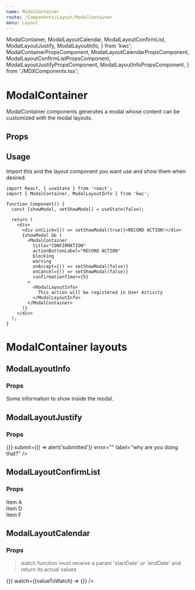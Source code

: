 ```yaml
---
name: ModalContainer
route: /Components/Layout/ModalContainer
menu: Layout
---
```


  ModalContainer,
  ModalLayoutCalendar,
  ModalLayoutConfirmList,
  ModalLayoutJustify,
  ModalLayoutInfo,
} from 'kwc';
  ModalContainerPropsComponent,
  ModalLayoutCalendarPropsComponent,
  ModalLayoutConfirmListPropsComponent,
  ModalLayoutJustifyPropsComponent,
  ModalLayoutInfoPropsComponent,
} from './MDXComponents.tsx';

# ModalContainer

ModalContainer components generates a modal whose content can be customized with the modal layouts.

## Props

<Props of={ModalContainerPropsComponent} />

## Usage

Import this and the layout component you want use and show them when desired.

```tsx
import React, { useState } from 'react';
import { ModalContainer, ModalLayoutInfo } from 'kwc';

function Component() {
  const [showModal, setShowModal] = useState(false);

  return (
    <div>
      <div onCLick={() => setShowModal(true)}>RECORD ACTION!</div>
      {showModal && (
        <ModalContainer
          title="CONFIRMATION"
          actionButtonLabel="RECORD ACTION"
          blocking
          warning
          onAccept={() => setShowModal(false)}
          onCancel={() => setShowModal(false)}
          confirmationTimer={5}
        >
          <ModalLayoutInfo>
            This action will be registered in User Activity
          </ModalLayoutInfo>
        </ModalContainer>
      )}
    </div>
  );
}
```

# ModalContainer layouts

## ModalLayoutInfo

### Props

<Props of={ModalLayoutInfoPropsComponent} />

<Playground>
  <ModalLayoutInfo>Some information to show inside the modal.</ModalLayoutInfo>
</Playground>

## ModalLayoutJustify

### Props

<Props of={ModalLayoutJustifyPropsComponent} />

<Playground>
  <div style={{ width: '360px' }}>
    <ModalLayoutJustify
      onUpdate={() => {}}
      submit={() => alert('submitted')}
      error=""
      label="why are you doing that?"
    />
  </div>
</Playground>

## ModalLayoutConfirmList

### Props

<Props of={ModalLayoutConfirmListPropsComponent} />

<Playground>
  <ModalLayoutConfirmList
    message="Selected items"
    confirmMessage="Are you sure you want to perform the action?"
  >
    <div>Item A</div>
    <div>Item D</div>
    <div>Item F</div>
  </ModalLayoutConfirmList>
</Playground>

## ModalLayoutCalendar

### Props

<Props of={ModalLayoutCalendarPropsComponent} />

> watch function must receive a param 'startDate' or 'endDate' and return its actual values

<Playground>
  <div style={{ width: '100%', height: '600px' }}>
    <ModalLayoutCalendar setValue={() => {}} watch={(valueToWatch) => {}} />
  </div>
</Playground>
